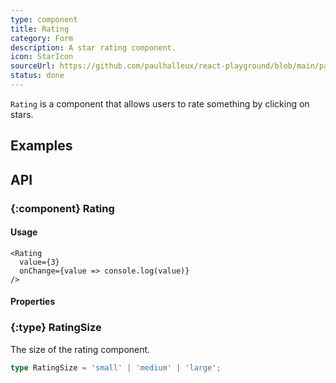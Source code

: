 ```yaml
---
type: component
title: Rating
category: Form
description: A star rating component.
icon: StarIcon
sourceUrl: https://github.com/paulhalleux/react-playground/blob/main/packages/playground/src/components/Rating/Rating.tsx
status: done
---
```


`Rating` is a component that allows users to rate something by clicking on stars.

## Examples

<Example name="components/Form/Rating" />

## API

### \{:component} Rating

#### Usage

```tsx
<Rating
  value={3}
  onChange={value => console.log(value)}
/>
```

#### Properties

<Properties component="Rating" />

### \{:type} RatingSize

The size of the rating component.

```ts
type RatingSize = 'small' | 'medium' | 'large';
```